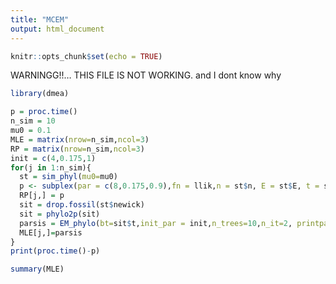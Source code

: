 ```yaml
---
title: "MCEM"
output: html_document
---
```


```r
knitr::opts_chunk$set(echo = TRUE)
```

WARNINGG!!... THIS FILE IS NOT WORKING. and I dont know why

```r
library(dmea)
```

```r
p = proc.time()
n_sim = 10
mu0 = 0.1
MLE = matrix(nrow=n_sim,ncol=3)
RP = matrix(nrow=n_sim,ncol=3)
init = c(4,0.175,1)
for(j in 1:n_sim){
  st = sim_phyl(mu0=mu0)
  p <- subplex(par = c(8,0.175,0.9),fn = llik,n = st$n, E = st$E, t = st$t)$par
  RP[j,] = p
  sit = drop.fossil(st$newick)
  sit = phylo2p(sit)
  parsis = EM_phylo(bt=sit$t,init_par = init,n_trees=10,n_it=2, printpar = F)
  MLE[j,]=parsis
}
print(proc.time()-p)
```

```r
summary(MLE)
```
